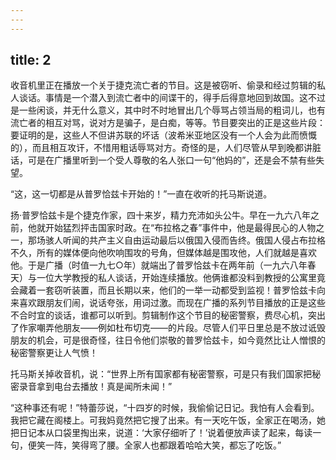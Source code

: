 ```yaml
---
---
---
```

title: 2
---




收音机里正在播放一个关于捷克流亡者的节目。这是被窃听、偷录和经过剪辑的私人谈话。事情是一个潜入到流亡者中的间谍干的，得手后得意地回到故国。这不过是一些闲谈，并无什么意义，其中时不时地冒出几个辱骂占领当局的粗词儿，也有流亡者的相互对骂，说对方是骗子，是白痴，等等。节目要突出的正是这些片段：要证明的是，这些人不但讲苏联的坏话（波希米亚地区没有一个人会为此而愤慨的），而且相互攻讦，不惜用粗话辱骂对方。奇怪的是，人们尽管从早到晚都讲脏话，可是在广播里听到一个受人尊敬的名人张口一句“他妈的”，还是会不禁有些失望。

“这，这一切都是从普罗恰兹卡开始的！”一直在收听的托马斯说道。

扬·普罗恰兹卡是个捷克作家，四十来岁，精力充沛如头公牛。早在一九六八年之前，他就开始猛烈抨击国家时政。在“布拉格之春”事件中，他是最得民心的人物之一，那场骇人听闻的共产主义自由运动最后以俄国入侵而告终。俄国人侵占布拉格不久，所有的媒体便向他吹响围攻的号角，但媒体越是围攻他，人们就越是喜欢他。于是广播（时值一九七○年）就端出了普罗恰兹卡在两年前（一九六八年春天）与一位大学教授的私人谈话，开始连续播放。他俩谁都没料到教授的公寓里竟会藏着一套窃听装置，而且长期以来，他们的一举一动都受到监视！普罗恰兹卡向来喜欢跟朋友们闹，说话夸张，用词过激。而现在广播的系列节目播放的正是这些不合时宜的谈话，谁都可以听到。剪辑制作这个节目的秘密警察，费尽心机，突出了作家嘲弄他朋友——例如杜布切克——的片段。尽管人们平日里总是不放过诋毁朋友的机会，可是很奇怪，往日令他们崇敬的普罗恰兹卡，如今竟然比让人憎恨的秘密警察更让人气愤！

托马斯关掉收音机，说：“世界上所有国家都有秘密警察，可是只有我们国家把秘密录音拿到电台去播放！真是闻所未闻！”

“这种事还有呢！”特蕾莎说，“十四岁的时候，我偷偷记日记。我怕有人会看到。我把它藏在阁楼上。可我妈竟然把它搜了出来。有一天吃午饭，全家正在喝汤，她把日记本从口袋里掏出来，说道：‘大家仔细听了！’说着便放声读了起来，每读一句，便笑一阵，笑得弯了腰。全家人也都跟着哈哈大笑，都忘了吃饭。”
